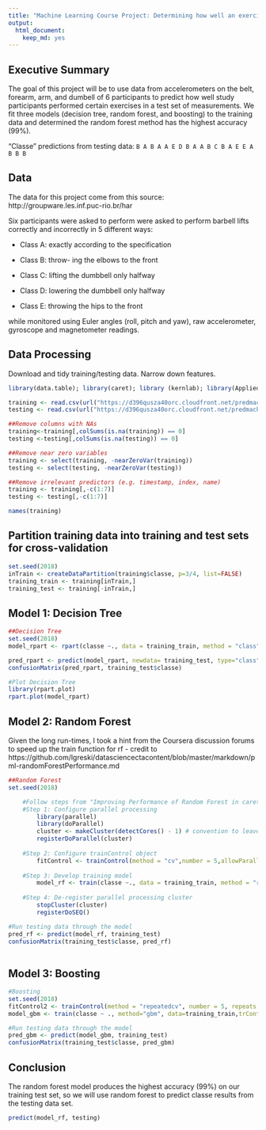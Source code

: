 ```yaml
---
title: "Machine Learning Course Project: Determining how well an exercise is done"
output: 
  html_document: 
    keep_md: yes
---
```

Executive Summary
-------
The goal of this project will be to use data from accelerometers on the belt, forearm, arm, and dumbell of 6 participants to predict how well study participants performed certain exercises in a test set of measurements. We fit three models (decision tree, random forest, and boosting) to the training data and determined the random forest method has the highest accuracy (99%).

"Classe" predictions from testing data:
`B A B A A E D B A A B C B A E E A B B B`

Data
------
The data for this project come from this source: http://groupware.les.inf.puc-rio.br/har

Six participants were asked to perform were asked to perform barbell lifts correctly and incorrectly in 5 different ways:

* Class A: exactly according to the specification 

* Class B: throw- ing the elbows to the front

* Class C: lifting the dumbbell only halfway 

* Class D: lowering the dumbbell only halfway

* Class E: throwing the hips to the front

while monitored using Euler angles (roll, pitch and yaw), raw accelerometer, gyroscope and magnetometer readings.

Data Processing
------
Download and tidy training/testing data.  Narrow down features.

```r
library(data.table); library(caret); library (kernlab); library(AppliedPredictiveModeling); library(dplyr); library(rpart); library(randomForest)

training <- read.csv(url("https://d396qusza40orc.cloudfront.net/predmachlearn/pml-training.csv"), na.strings = c("NA", "", "#DIV0!"))
testing <- read.csv(url("https://d396qusza40orc.cloudfront.net/predmachlearn/pml-testing.csv"), na.strings = c("NA", "", "#DIV0!"))

##Remove columns with NAs
training<-training[,colSums(is.na(training)) == 0]
testing <-testing[,colSums(is.na(testing)) == 0]

##Remove near zero variables
training <- select(training, -nearZeroVar(training))
testing <- select(testing, -nearZeroVar(testing))

##Remove irrelevant predictors (e.g. timestamp, index, name)
training <- training[,-c(1:7)]
testing <- testing[,-c(1:7)]
```

```r
names(training)
```

Partition training data into training and test sets for cross-validation
-------
```r
set.seed(2018)
inTrain <- createDataPartition(training$classe, p=3/4, list=FALSE)
training_train <- training[inTrain,]
training_test <- training[-inTrain,]
```

Model 1: Decision Tree
-------
```r
##Decision Tree
set.seed(2018)
model_rpart <- rpart(classe ~., data = training_train, method = "class")

pred_rpart <- predict(model_rpart, newdata= training_test, type="class")
confusionMatrix(pred_rpart, training_test$classe)

#Plot Decision Tree
library(rpart.plot)
rpart.plot(model_rpart)
```


Model 2: Random Forest
-------
Given the long run-times, I took a hint from the Coursera discussion forums to speed up the train function for rf - credit to https://github.com/lgreski/datasciencectacontent/blob/master/markdown/pml-randomForestPerformance.md
```r
##Random Forest
set.seed(2018)

    #Follow steps from "Improving Performance of Random Forest in caret::train()" cited above to improve rf run time
    #Step 1: Configure parallel processing
        library(parallel)
        library(doParallel)
        cluster <- makeCluster(detectCores() - 1) # convention to leave 1 core for OS
        registerDoParallel(cluster)
    
    #Step 2: Configure trainControl object
        fitControl <- trainControl(method = "cv",number = 5,allowParallel = TRUE)
    
    #Step 3: Develop training model
        model_rf <- train(classe ~., data = training_train, method = "rf", prox=TRUE, trControl = fitControl)
    
    #Step 4: De-register parallel processing cluster
        stopCluster(cluster)
        registerDoSEQ()

#Run testing data through the model
pred_rf <- predict(model_rf, training_test)
confusionMatrix(training_test$classe, pred_rf)
        
```

Model 3: Boosting
------
```r
#Boosting
set.seed(2018)
fitControl2 <- trainControl(method = "repeatedcv", number = 5, repeats = 1)
model_gbm <- train(classe ~ ., method="gbm", data=training_train,trControl=fitControl2, verbose=FALSE)

#Run testing data through the model    
pred_gbm <- predict(model_gbm, training_test)
confusionMatrix(training_test$classe, pred_gbm)
```

Conclusion
-------
The random forest model produces the highest accuracy (99%) on our training test set, so we will use random forest to predict classe results from the testing data set.

```r
predict(model_rf, testing)
```

